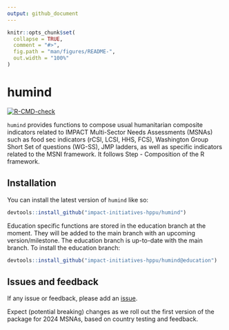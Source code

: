 ```yaml
---
output: github_document
---
```


<!-- README.md is generated from README.Rmd. Please edit that file -->

```r
knitr::opts_chunk$set(
  collapse = TRUE,
  comment = "#>",
  fig.path = "man/figures/README-",
  out.width = "100%"
)
```

# humind

<!-- badges: start -->
[![R-CMD-check](https://github.com/impact-initiatives-hppu/humind/actions/workflows/R-CMD-check.yaml/badge.svg)](https://github.com/impact-initiatives-hppu/humind/actions/workflows/R-CMD-check.yaml)
<!-- badges: end -->

`humind` provides functions to compose usual humanitarian composite indicators related to IMPACT Multi-Sector Needs Assessments (MSNAs) such as food sec indicators (rCSI, LCSI, HHS, FCS), Washington Group Short Set of questions (WG-SS), JMP ladders, as well as specific indicators related to the MSNI framework. It follows Step - Composition of the R framework.

## Installation

You can install the latest version of `humind` like so:

``` r
devtools::install_github("impact-initiatives-hppu/humind")
```

Education specific functions are stored in the education branch at the moment. They will be added to the main branch with an upcoming version/milestone. The education branch is up-to-date with the main branch. To install the education branch:

``` r
devtools::install_github("impact-initiatives-hppu/humind@education")
```

## Issues and feedback

If any issue or feedback, please add an [issue](https://github.com/impact-initiatives-hppu/humind/issues/new/choose).

Expect (potential breaking) changes as we roll out the first version of the package for 2024 MSNAs, based on country testing and feedback.
